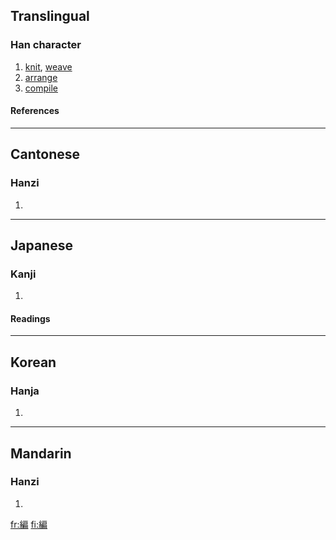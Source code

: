 {{see|编}}<!-- may be replaced by zh-forms -->

==Translingual==
===Han character===
{{Han char|rn=120|rad=糸|as=09|sn=15|four=2392<sub>7</sub>|canj=女火竹尸月 (VFHSB), 女火戈尸月 (VFISB)}}
# [[knit]], [[weave]]
# [[arrange]]
# [[compile]]
====References====
{{Han ref|kx=0931.080|dkj=27665|dj=1369.100|hdz=53431.050|uh=7DE8|ud=32232|bh=BD73|bd=48499}}
----

==Cantonese==
===Hanzi===
{{yue-hanzi|jyut=|y=[[pin1]]}}
# {{defn|Cantonese}}
----

==Japanese==
===Kanji===
{{ja-kanji|grade=|rs=糸09}}
# {{defn|Japanese}}
====Readings====
{{ja-readings|on=[[へん]] (hen)|kun=[[あむ]] (amu), [[とじいと]] (tojiito), [[ふみ]] (fumi)}}
----

==Korean==
===Hanja===
{{ko-hanja|hangeul=[[편]], [[변]]|eumhun=|rv=pyeon, byeon|mr=p'yŏn, pyŏn|y=phyen, pyen}}
# {{defn|Korean}}
----

==Mandarin==
===Hanzi===
{{cmn-hanzi|sim=编|pin=[[biān]] ([[bian1]])|wg=[[pien1|pien<sup>1</sup>]]|y=}}
# {{defn|Mandarin}}

[[fr:編]]
[[fi:編]]